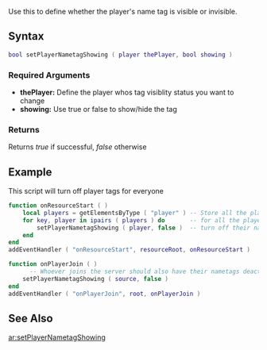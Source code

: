 
{{Server client function}}
{{New feature|3|1.0|This function allows you to set whether a player's nametag visibility both clientside and serverside}}

Use this to define whether the player's name tag is visible or invisible.

==Syntax== 
<!-- NOTE: don't use 'special' names for variable names, e.g. you shouldn't be writing things like 'player player, vehicle vehicle', instead write something like 'player thePlayer, vehicle vehicleToGetInto'. This is less confusing and prevents the syntax highlighting being odd -->
<syntaxhighlight lang="lua">
bool setPlayerNametagShowing ( player thePlayer, bool showing )
</syntaxhighlight> 
{{OOP||[[/player.md|player]]:setNametagShowing|nametagShowing|isPlayerNametagShowing}}
===Required Arguments=== 
*'''thePlayer:''' Define the player whos tag visiblity status you want to change
*'''showing:''' Use true or false to show/hide the tag

===Returns===
Returns ''true'' if successful, ''false'' otherwise

==Example== 
This script will turn off player tags for everyone
<syntaxhighlight lang="lua">
function onResourceStart ( )
    local players = getElementsByType ( "player" ) -- Store all the players in the server into a table
    for key, player in ipairs ( players ) do       -- for all the players in the table
        setPlayerNametagShowing ( player, false )  -- turn off their nametag
    end
end
addEventHandler ( "onResourceStart", resourceRoot, onResourceStart )

function onPlayerJoin ( )
      -- Whoever joins the server should also have their nametags deactivated
	setPlayerNametagShowing ( source, false )
end
addEventHandler ( "onPlayerJoin", root, onPlayerJoin )

</syntaxhighlight>

==See Also==
{{Player functions}}


[[/ar:setPlayerNametagShowing.md|ar:setPlayerNametagShowing]]